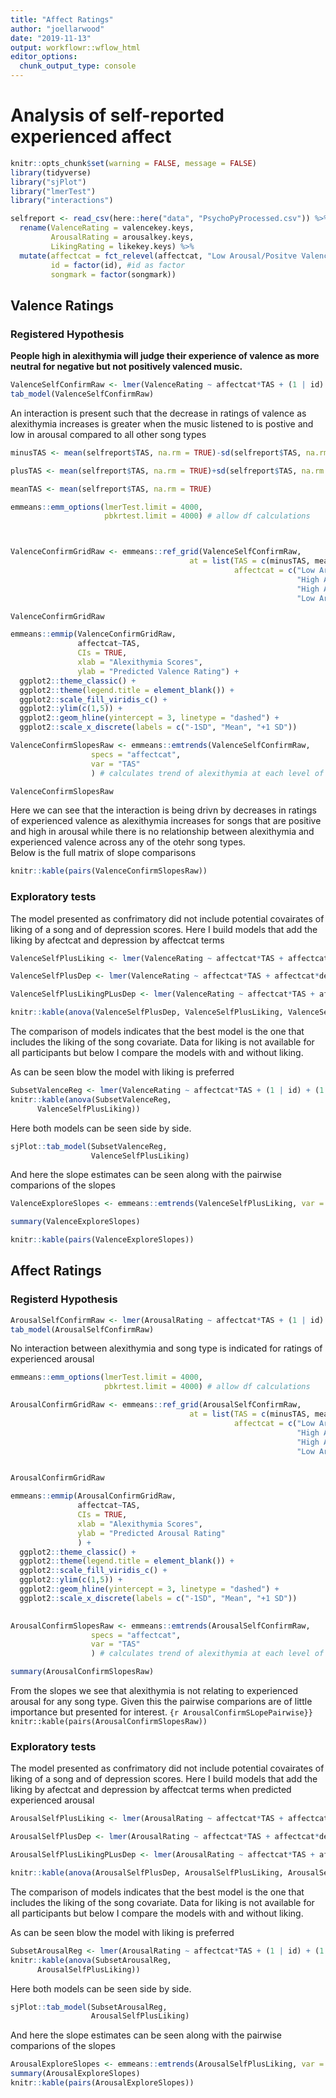 ```yaml
---
title: "Affect Ratings"
author: "joellarwood"
date: "2019-11-13"
output: workflowr::wflow_html
editor_options:
  chunk_output_type: console
---
```


# Analysis of self-reported experienced affect

```r
knitr::opts_chunk$set(warning = FALSE, message = FALSE)
library(tidyverse)
library("sjPlot")
library("lmerTest")
library("interactions")

selfreport <- read_csv(here::here("data", "PsychoPyProcessed.csv")) %>% 
  rename(ValenceRating = valencekey.keys, 
         ArousalRating = arousalkey.keys, 
         LikingRating = likekey.keys) %>% 
  mutate(affectcat = fct_relevel(affectcat, "Low Arousal/Positve Valence"), 
         id = factor(id), #id as factor
         songmark = factor(songmark))
```

## Valence Ratings {.tabset}
### Registered Hypothesis
**People high in alexithymia will judge their experience of valence as more neutral for negative but not positively valenced music.** 

```r

ValenceSelfConfirmRaw <- lmer(ValenceRating ~ affectcat*TAS + (1 | id) + (1|affectcat:songmark), data =selfreport)
tab_model(ValenceSelfConfirmRaw)
```

An interaction is present such that the decrease in ratings of valence as alexithymia increases is greater when the music listened to is postive and low in arousal compared to all other song types
```r
minusTAS <- mean(selfreport$TAS, na.rm = TRUE)-sd(selfreport$TAS, na.rm = TRUE)

plusTAS <- mean(selfreport$TAS, na.rm = TRUE)+sd(selfreport$TAS, na.rm = TRUE)

meanTAS <- mean(selfreport$TAS, na.rm = TRUE)

```

```r
emmeans::emm_options(lmerTest.limit = 4000, 
                     pbkrtest.limit = 4000) # allow df calculations



ValenceConfirmGridRaw <- emmeans::ref_grid(ValenceSelfConfirmRaw, 
                                        at = list(TAS = c(minusTAS, meanTAS, plusTAS), # have alexithymia values for +/-1 SD 
                                                  affectcat = c("Low Arousal/Positve Valence", 
                                                                "High Arousal/Negative Valence",
                                                                "High Arousal/Positive Valence",
                                                                "Low Arousal/Negative Valence"))) 

ValenceConfirmGridRaw

emmeans::emmip(ValenceConfirmGridRaw, 
               affectcat~TAS, 
               CIs = TRUE, 
               xlab = "Alexithymia Scores", 
               ylab = "Predicted Valence Rating") + 
  ggplot2::theme_classic() + 
  ggplot2::theme(legend.title = element_blank()) +
  ggplot2::scale_fill_viridis_c() +
  ggplot2::ylim(c(1,5)) +
  ggplot2::geom_hline(yintercept = 3, linetype = "dashed") +
  ggplot2::scale_x_discrete(labels = c("-1SD", "Mean", "+1 SD"))

ValenceConfirmSlopesRaw <- emmeans::emtrends(ValenceSelfConfirmRaw, 
                  specs = "affectcat",
                  var = "TAS"
                  ) # calculates trend of alexithymia at each level of affectcat

ValenceConfirmSlopesRaw
```
Here we can see that the interaction is being drivn by decreases in ratings of experienced valence as alexithymia increases for songs that are positive and high in arousal while there is no relationship between alexithymia and experienced valence across any of the otehr song types.  
Below is the full matrix of slope comparisons 

```r
knitr::kable(pairs(ValenceConfirmSlopesRaw))
``` 

### Exploratory tests

The model presented as confrimatory did not include potential covairates of liking of a song and of depression scores. Here I build models that add the liking by afectcat and depression by affectcat terms 
```r

ValenceSelfPlusLiking <- lmer(ValenceRating ~ affectcat*TAS + affectcat*LikingRating + (1 | id) + (1|affectcat:songmark), data =drop_na(selfreport))

ValenceSelfPlusDep <- lmer(ValenceRating ~ affectcat*TAS + affectcat*depression + (1 | id) + (1|affectcat:songmark), data =drop_na(selfreport))

ValenceSelfPlusLikingPLusDep <- lmer(ValenceRating ~ affectcat*TAS + affectcat*LikingRating + affectcat*depression + (1 | id) + (1|affectcat:songmark), data =drop_na(selfreport))

knitr::kable(anova(ValenceSelfPlusDep, ValenceSelfPlusLiking, ValenceSelfPlusLikingPLusDep))
```

The comparison of models indicates that the best model is the one that includes the liking of the song covariate. Data for liking is not available for all participants but below I compare the models with and without liking.  

As can be seen blow the model with liking is preferred

```r

SubsetValenceReg <- lmer(ValenceRating ~ affectcat*TAS + (1 | id) + (1|affectcat:songmark), data =drop_na(selfreport))
knitr::kable(anova(SubsetValenceReg, 
      ValenceSelfPlusLiking))
```

Here both models can be seen side by side. 

```r
sjPlot::tab_model(SubsetValenceReg, 
                  ValenceSelfPlusLiking)
```

And here the slope estimates can be seen along with the pairwise comparions of the slopes 
```r
ValenceExploreSlopes <- emmeans::emtrends(ValenceSelfPlusLiking, var = "TAS", specs = "affectcat")

summary(ValenceExploreSlopes)

knitr::kable(pairs(ValenceExploreSlopes))
```


## Affect Ratings {.tabset}
### Registerd Hypothesis
```r

ArousalSelfConfirmRaw <- lmer(ArousalRating ~ affectcat*TAS + (1 | id) + (1|affectcat:songmark), data =selfreport)
tab_model(ArousalSelfConfirmRaw)
```
No interaction between alexithymia and song type is indicated for ratings of experienced arousal

```r
emmeans::emm_options(lmerTest.limit = 4000, 
                     pbkrtest.limit = 4000) # allow df calculations

ArousalConfirmGridRaw <- emmeans::ref_grid(ArousalSelfConfirmRaw, 
                                        at = list(TAS = c(minusTAS, meanTAS, plusTAS), # have alexithymia values for +/-1 SD 
                                                  affectcat = c("Low Arousal/Positve Valence", 
                                                                "High Arousal/Negative Valence",
                                                                "High Arousal/Positive Valence",
                                                                "Low Arousal/Negative Valence"))) 


ArousalConfirmGridRaw

emmeans::emmip(ArousalConfirmGridRaw, 
               affectcat~TAS, 
               CIs = TRUE, 
               xlab = "Alexithymia Scores", 
               ylab = "Predicted Arousal Rating"
               ) + 
  ggplot2::theme_classic() + 
  ggplot2::theme(legend.title = element_blank()) +
  ggplot2::scale_fill_viridis_c() +
  ggplot2::ylim(c(1,5)) + 
  ggplot2::geom_hline(yintercept = 3, linetype = "dashed") +
  ggplot2::scale_x_discrete(labels = c("-1SD", "Mean", "+1 SD"))
  

ArousalConfirmSlopesRaw <- emmeans::emtrends(ArousalSelfConfirmRaw, 
                  specs = "affectcat",
                  var = "TAS"
                  ) # calculates trend of alexithymia at each level of affectcat

summary(ArousalConfirmSlopesRaw)
```
From the slopes we see that alexithymia is not relating to experienced arousal for any song type. Given this the pairwise comparions are of little importance but presented for interest. 
```{r ArousalConfirmSLopePairwise}}
knitr::kable(pairs(ArousalConfirmSlopesRaw))
```

### Exploratory tests

The model presented as confrimatory did not include potential covairates of liking of a song and of depression scores. Here I build models that add the liking by afectcat and depression by affectcat terms when predicted experienced arousal
```r

ArousalSelfPlusLiking <- lmer(ArousalRating ~ affectcat*TAS + affectcat*LikingRating + (1 | id) + (1|affectcat:songmark), data =drop_na(selfreport))

ArousalSelfPlusDep <- lmer(ArousalRating ~ affectcat*TAS + affectcat*depression + (1 | id) + (1|affectcat:songmark), data =drop_na(selfreport))

ArousalSelfPlusLikingPLusDep <- lmer(ArousalRating ~ affectcat*TAS + affectcat*LikingRating + affectcat*depression + (1 | id) + (1|affectcat:songmark), data =drop_na(selfreport))

knitr::kable(anova(ArousalSelfPlusDep, ArousalSelfPlusLiking, ArousalSelfPlusLikingPLusDep))
```

The comparison of models indicates that the best model is the one that includes the liking of the song covariate. Data for liking is not available for all participants but below I compare the models with and without liking.  

As can be seen blow the model with liking is preferred

```r

SubsetArousalReg <- lmer(ArousalRating ~ affectcat*TAS + (1 | id) + (1|affectcat:songmark), data =drop_na(selfreport))
knitr::kable(anova(SubsetArousalReg, 
      ArousalSelfPlusLiking))
```

Here both models can be seen side by side. 

```r
sjPlot::tab_model(SubsetArousalReg, 
                  ArousalSelfPlusLiking)
```

And here the slope estimates can be seen along with the pairwise comparions of the slopes 

```r
ArousalExploreSlopes <- emmeans::emtrends(ArousalSelfPlusLiking, var = "TAS", specs = "affectcat")
summary(ArousalExploreSlopes)
knitr::kable(pairs(ArousalExploreSlopes))
```

